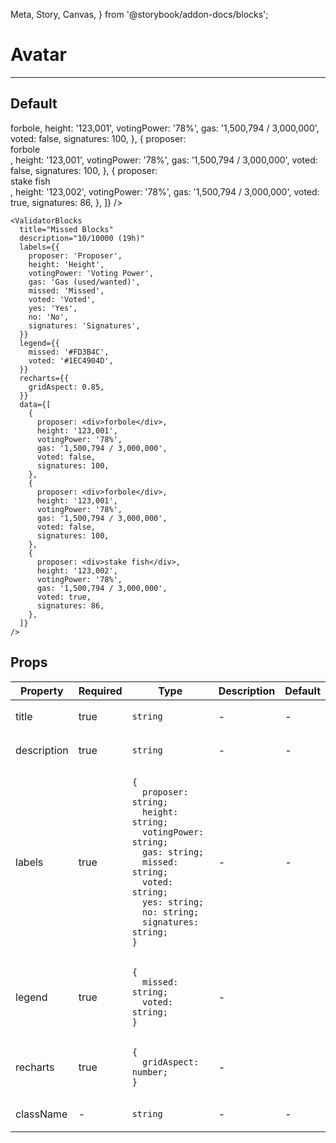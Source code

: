   Meta, Story, Canvas,
} from '@storybook/addon-docs/blocks';

<Meta title="ValidatorBlocks" component={ValidatorBlocks} />

# Avatar
---
## Default
<Canvas>
  <Story name="Default">
    <ValidatorBlocks
      title="Missed Blocks"
      description="10/10000 (19h)"
      labels={{
        proposer: 'Proposer',
        height: 'Height',
        votingPower: 'Voting Power',
        gas: 'Gas (used/wanted)',
        missed: 'Missed',
        voted: 'Voted',
        yes: 'Yes',
        no: 'No',
        signatures: 'Signatures',
      }}
      legend={{
        missed: '#FD3B4C',
        voted: '#1EC4904D',
      }}
      recharts={{
        gridAspect: 0.85,
      }}
      data={[
        {
          proposer: <div>forbole</div>,
          height: '123,001',
          votingPower: '78%',
          gas: '1,500,794 / 3,000,000',
          voted: false,
          signatures: 100,
        },
        {
          proposer: <div>forbole</div>,
          height: '123,001',
          votingPower: '78%',
          gas: '1,500,794 / 3,000,000',
          voted: false,
          signatures: 100,
        },
        {
          proposer: <div>stake fish</div>,
          height: '123,002',
          votingPower: '78%',
          gas: '1,500,794 / 3,000,000',
          voted: true,
          signatures: 86,
        },
      ]}
    />
  </Story>
</Canvas>

```
<ValidatorBlocks
  title="Missed Blocks"
  description="10/10000 (19h)"
  labels={{
    proposer: 'Proposer',
    height: 'Height',
    votingPower: 'Voting Power',
    gas: 'Gas (used/wanted)',
    missed: 'Missed',
    voted: 'Voted',
    yes: 'Yes',
    no: 'No',
    signatures: 'Signatures',
  }}
  legend={{
    missed: '#FD3B4C',
    voted: '#1EC4904D',
  }}
  recharts={{
    gridAspect: 0.85,
  }}
  data={[
    {
      proposer: <div>forbole</div>,
      height: '123,001',
      votingPower: '78%',
      gas: '1,500,794 / 3,000,000',
      voted: false,
      signatures: 100,
    },
    {
      proposer: <div>forbole</div>,
      height: '123,001',
      votingPower: '78%',
      gas: '1,500,794 / 3,000,000',
      voted: false,
      signatures: 100,
    },
    {
      proposer: <div>stake fish</div>,
      height: '123,002',
      votingPower: '78%',
      gas: '1,500,794 / 3,000,000',
      voted: true,
      signatures: 86,
    },
  ]}
/>
```
## Props
<table>
<thead>
  <tr>
    <th>Property</th>
    <th>Required</th>
    <th>Type</th>
    <th>Description</th>
    <th>Default</th>
  </tr>
  </thead>
<tbody>
  <tr>
    <td>title</td>
    <td>true</td>
    <td>

`string`

  </td>
    <td>-</td>
    <td>-</td>
  </tr>

  <tr>
    <td>description</td>
    <td>true</td>
    <td>

`string`

  </td>
    <td>-</td>
    <td>-</td>
  </tr>

  <tr>
    <td>labels</td>
    <td>true</td>
    <td>

```
{
  proposer: string;
  height: string;
  votingPower: string;
  gas: string;
  missed: string;
  voted: string;
  yes: string;
  no: string;
  signatures: string;
}
```

  </td>
    <td>-</td>
    <td>-</td>
  </tr>

  <tr>
    <td>legend</td>
    <td>true</td>
    <td>

```
{
  missed: string;
  voted: string;
}
```

  </td>
    <td>-</td>
    <td></td>
  </tr>

  <tr>
    <td>recharts</td>
    <td>true</td>
    <td>

```
{
  gridAspect: number;
}
```

  </td>
    <td>-</td>
    <td></td>
  </tr>

  <tr>
    <td>className</td>
    <td>-</td>
    <td>

`string`

  </td>
    <td>-</td>
    <td>-</td>
  </tr>
  </tbody>
</table>
<br/>
